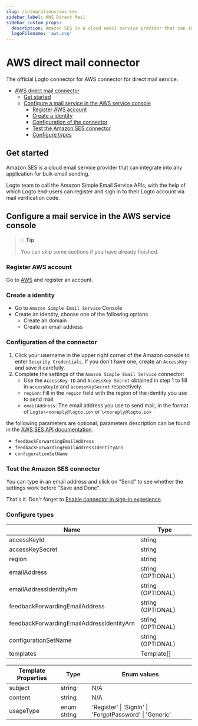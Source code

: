 ```yaml
---
slug: /integrations/aws-ses
sidebar_label: AWS Direct Mail
sidebar_custom_props:
  description: Amazon SES is a cloud email service provider that can integrate into any application for bulk email sending.
  logoFilename: 'aws.svg'
---
```



<GuideTip />

# AWS direct mail connector

The official Logto connector for AWS connector for direct mail service.

- [AWS direct mail connector](#aws-direct-mail-connector)
  - [Get started](#get-started)
  - [Configure a mail service in the AWS service console](#configure-a-mail-service-in-the-aws-service-console)
    - [Register AWS account](#register-aws-account)
    - [Create a identity](#create-a-identity)
    - [Configuration of the connector](#configuration-of-the-connector)
    - [Test the Amazon SES connector](#test-the-amazon-ses-connector)
    - [Configure types](#configure-types)

## Get started

Amazon SES is a cloud email service provider that can integrate into any application for bulk email sending.

Logto team to call the Amazon Simple Email Service APIs, with the help of which Logto end-users can register and sign in to their Logto account via mail verification code.

## Configure a mail service in the AWS service console

> 💡 **Tip**
>
> You can skip some sections if you have already finished.

### Register AWS account

Go to [AWS](https://aws.amazon.com/) and register an account.

### Create a identity

- Go to `Amazon Simple Email Service` Console
- Create an identity, choose one of the following options
  - Create an domain
  - Create an email address

### Configuration of the connector

1. Click your username in the upper right corner of the Amazon console to enter `Security Credentials`. If you don't have one, create an `AccessKey` and save it carefully.
2. Complete the settings of the `Amazon Simple Email Service` connector:
   - Use the `AccessKey ID` and `AccessKey Secret` obtained in step 1 to fill in `accessKeyId` and `accessKeySecret` respectively.
   - `region`: Fill in the `region` field with the region of the identity you use to send mail.
   - `emailAddress`: The email address you use to send mail, in the format of `Logto\<noreply@logto.io>` or `\<noreply@logto.io>`

the following parameters are optional; parameters description can be found in the [AWS SES API documentation](https://docs.aws.amazon.com/ses/latest/APIReference-V2/API_SendEmail.html).

- `feedbackForwardingEmailAddress`
- `feedbackForwardingEmailAddressIdentityArn`
- `configurationSetName`

### Test the Amazon SES connector

You can type in an email address and click on "Send" to see whether the settings work before "Save and Done".

That's it. Don't forget to [Enable connector in sign-in experience](https://docs.logto.io/docs/recipes/configure-connectors/email-connector/enable-email-sign-in/).

### Configure types

| Name                                      | Type              |
| ----------------------------------------- | ----------------- |
| accessKeyId                               | string            |
| accessKeySecret                           | string            |
| region                                    | string            |
| emailAddress                              | string (OPTIONAL) |
| emailAddressIdentityArn                   | string (OPTIONAL) |
| feedbackForwardingEmailAddress            | string (OPTIONAL) |
| feedbackForwardingEmailAddressIdentityArn | string (OPTIONAL) |
| configurationSetName                      | string (OPTIONAL) |
| templates                                 | Template[]        |

| Template Properties | Type        | Enum values                                             |
| ------------------- | ----------- | ------------------------------------------------------- |
| subject             | string      | N/A                                                     |
| content             | string      | N/A                                                     |
| usageType           | enum string | 'Register' \| 'SignIn' \| 'ForgotPassword' \| 'Generic' |
